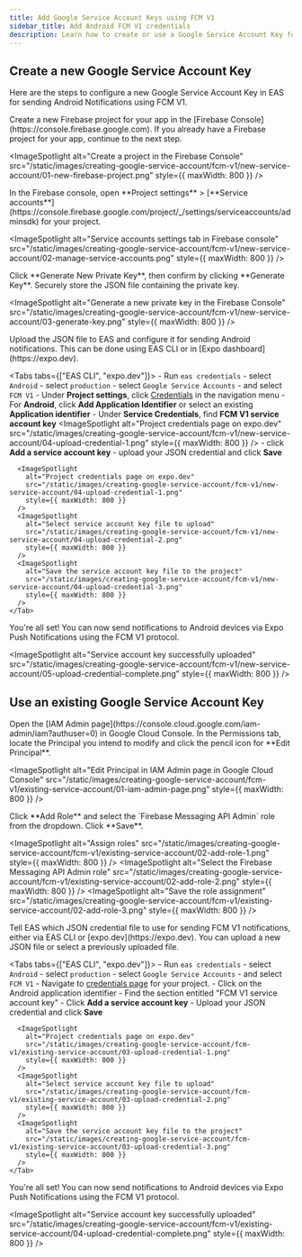 ```yaml
---
title: Add Google Service Account Keys using FCM V1
sidebar_title: Add Android FCM V1 credentials
description: Learn how to create or use a Google Service Account Key for sending Android Notifications using FCM V1.
---
```



## Create a new Google Service Account Key

Here are the steps to configure a new Google Service Account Key in EAS for sending Android Notifications using FCM V1.

<Step label="1">
  Create a new Firebase project for your app in the [Firebase Console](https://console.firebase.google.com). If you already have a Firebase project for your app, continue to the next step.

  <ImageSpotlight
    alt="Create a project in the Firebase Console"
    src="/static/images/creating-google-service-account/fcm-v1/new-service-account/01-new-firebase-project.png"
    style={{ maxWidth: 800 }}
  />
</Step>

<Step label="2">
  In the Firebase console, open **Project settings** > [**Service accounts**](https://console.firebase.google.com/project/_/settings/serviceaccounts/adminsdk) for your project.

  <ImageSpotlight
    alt="Service accounts settings tab in Firebase console"
    src="/static/images/creating-google-service-account/fcm-v1/new-service-account/02-manage-service-accounts.png"
    style={{ maxWidth: 800 }}
  />
</Step>

<Step label="3">
  Click **Generate New Private Key**, then confirm by clicking **Generate Key**. Securely store the JSON file containing the private key.

  <ImageSpotlight
    alt="Generate a new private key in the Firebase Console"
    src="/static/images/creating-google-service-account/fcm-v1/new-service-account/03-generate-key.png"
    style={{ maxWidth: 800 }}
  />
</Step>

<Step label="4">
  Upload the JSON file to EAS and configure it for sending Android notifications. This can be done using EAS CLI or in [Expo dashboard](https://expo.dev).

  <Tabs tabs={["EAS CLI", "expo.dev"]}>
    <Tab>
      - Run `eas credentials`
      - select `Android`
      - select `production`
      - select `Google Service Accounts`
      - and select `FCM V1`
    </Tab>
    <Tab>
      - Under **Project settings**, click [Credentials](https://expo.dev/accounts/[account]/projects/[project]/credentials) in the navigation menu
      - For **Android**, click **Add Application Identifier** or select an existing **Application identifier**
      - Under **Service Credentials**, find **FCM V1 service account key**
      <ImageSpotlight
        alt="Project credentials page on expo.dev"
        src="/static/images/creating-google-service-account/fcm-v1/new-service-account/04-upload-credential-1.png"
        style={{ maxWidth: 800 }}
      />
      - click **Add a service account key** 
      - upload your JSON credential and click **Save**

      <ImageSpotlight
        alt="Project credentials page on expo.dev"
        src="/static/images/creating-google-service-account/fcm-v1/new-service-account/04-upload-credential-1.png"
        style={{ maxWidth: 800 }}
      />
      <ImageSpotlight
        alt="Select service account key file to upload"
        src="/static/images/creating-google-service-account/fcm-v1/new-service-account/04-upload-credential-2.png"
        style={{ maxWidth: 800 }}
      />
      <ImageSpotlight
        alt="Save the service account key file to the project"
        src="/static/images/creating-google-service-account/fcm-v1/new-service-account/04-upload-credential-3.png"
        style={{ maxWidth: 800 }}
      />
    </Tab>
  </Tabs>
</Step>

<Step label="5">
  You're all set! You can now send notifications to Android devices via Expo Push Notifications using the FCM V1 protocol.

  <ImageSpotlight
    alt="Service account key successfully uploaded"
    src="/static/images/creating-google-service-account/fcm-v1/new-service-account/05-upload-credential-complete.png"
    style={{ maxWidth: 800 }}
  />
</Step>

## Use an existing Google Service Account Key

<Step label="1">
  Open the [IAM Admin page](https://console.cloud.google.com/iam-admin/iam?authuser=0) in Google Cloud Console. In the Permissions tab, locate the Principal you intend to modify and click the pencil icon for **Edit Principal**.

  <ImageSpotlight
    alt="Edit Principal in IAM Admin page in Google Cloud Console"
    src="/static/images/creating-google-service-account/fcm-v1/existing-service-account/01-iam-admin-page.png"
    style={{ maxWidth: 800 }}
  />
</Step>

<Step label="2">
  Click **Add Role** and select the `Firebase Messaging API Admin` role from the dropdown. Click **Save**.

  <ImageSpotlight
    alt="Assign roles"
    src="/static/images/creating-google-service-account/fcm-v1/existing-service-account/02-add-role-1.png"
    style={{ maxWidth: 800 }}
  />
  <ImageSpotlight
    alt="Select the Firebase Messaging API Admin role"
    src="/static/images/creating-google-service-account/fcm-v1/existing-service-account/02-add-role-2.png"
    style={{ maxWidth: 800 }}
  />
  <ImageSpotlight
    alt="Save the role assignment"
    src="/static/images/creating-google-service-account/fcm-v1/existing-service-account/02-add-role-3.png"
    style={{ maxWidth: 800 }}
  />
</Step>

<Step label="3">
  Tell EAS which JSON credential file to use for sending FCM V1 notifications, either via EAS CLI or [expo.dev](https://expo.dev). You can upload a new JSON file or select a previously uploaded file.

  <Tabs tabs={["EAS CLI", "expo.dev"]}>
    <Tab>
      - Run `eas credentials`
      - select `Android`
      - select `production`
      - select `Google Service Accounts`
      - and select `FCM V1`
    </Tab>
    <Tab>
      - Navigate to [credentials page](https://expo.dev/accounts/[account]/projects/[project]/credentials) for your project.
      - Click on the Android application identifier
      - Find the section entitled "FCM V1 service account key"
      - Click **Add a service account key**
      - Upload your JSON credential and click **Save**

      <ImageSpotlight
        alt="Project credentials page on expo.dev"
        src="/static/images/creating-google-service-account/fcm-v1/existing-service-account/03-upload-credential-1.png"
        style={{ maxWidth: 800 }}
      />
      <ImageSpotlight
        alt="Select service account key file to upload"
        src="/static/images/creating-google-service-account/fcm-v1/existing-service-account/03-upload-credential-2.png"
        style={{ maxWidth: 800 }}
      />
      <ImageSpotlight
        alt="Save the service account key file to the project"
        src="/static/images/creating-google-service-account/fcm-v1/existing-service-account/03-upload-credential-3.png"
        style={{ maxWidth: 800 }}
      />
    </Tab>
  </Tabs>
</Step>

<Step label="4">
  You're all set! You can now send notifications to Android devices via Expo Push Notifications using the FCM V1 protocol.

  <ImageSpotlight
    alt="Service account key successfully uploaded"
    src="/static/images/creating-google-service-account/fcm-v1/existing-service-account/04-upload-credential-complete.png"
    style={{ maxWidth: 800 }}
  />
</Step>